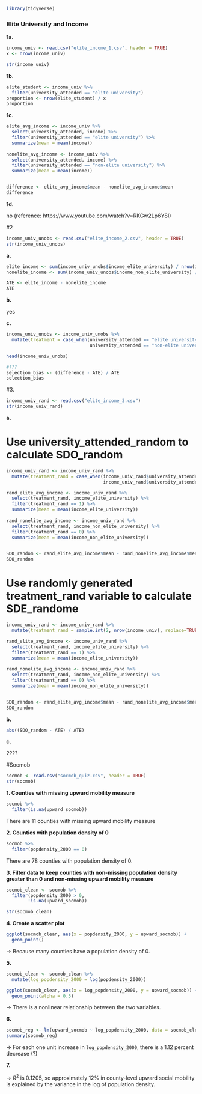 ```r
library(tidyverse)
```
### Elite University and Income

**1a.**

```r
income_univ <- read.csv("elite_income_1.csv", header = TRUE)
x <- nrow(income_univ)

str(income_univ)
```

**1b.**

```r
elite_student <- income_univ %>%
  filter(university_attended == "elite university")
proportion <- nrow(elite_student) / x
proportion

```

**1c.**

```r
elite_avg_income <- income_univ %>%
  select(university_attended, income) %>%
  filter(university_attended == "elite university") %>%
  summarize(mean = mean(income))
  
nonelite_avg_income <- income_univ %>%
  select(university_attended, income) %>%
  filter(university_attended == "non-elite university") %>%
  summarize(mean = mean(income))


difference <- elite_avg_income$mean - nonelite_avg_income$mean
difference
```




**1d.**

no (reference: https://www.youtube.com/watch?v=RKGw2Lp6Y8I)


#2

```r
income_univ_unobs <- read.csv("elite_income_2.csv", header = TRUE)
str(income_univ_unobs)
```

**a.**

```r
elite_income <- sum(income_univ_unobs$income_elite_university) / nrow(income_univ_unobs)
nonelite_income <- sum(income_univ_unobs$income_non_elite_university) / nrow(income_univ_unobs)

ATE <- elite_income - nonelite_income
ATE
```
**b.**

yes

**c.**

```r
income_univ_unobs <- income_univ_unobs %>%
  mutate(treatment = case_when(university_attended == "elite university" ~ "TRUE",
                               university_attended == "non-elite university" ~ "FALSE"))

head(income_univ_unobs)

```



```r
#???
selection_bias <- (difference - ATE) / ATE
selection_bias
```



#3.


```r
income_univ_rand <- read.csv("elite_income_3.csv")
str(income_univ_rand)
```

**a.**

# Use university_attended_random to calculate SDO_random
```r
income_univ_rand <- income_univ_rand %>%
  mutate(treatment_rand = case_when(income_univ_rand$university_attended_random == "elite university" ~ 1,
                                    income_univ_rand$university_attended_random == "non-elite university" ~ 0))

rand_elite_avg_income <- income_univ_rand %>%
  select(treatment_rand, income_elite_university) %>%
  filter(treatment_rand == 1) %>%
  summarize(mean = mean(income_elite_university))
  
rand_nonelite_avg_income <- income_univ_rand %>%
  select(treatment_rand, income_non_elite_university) %>%
  filter(treatment_rand == 0) %>%
  summarize(mean = mean(income_non_elite_university))


SDO_random <- rand_elite_avg_income$mean - rand_nonelite_avg_income$mean
SDO_random
```

# Use randomly generated treatment_rand variable to calculate SDE_randome
```r
income_univ_rand <- income_univ_rand %>%
  mutate(treatment_rand = sample.int(2, nrow(income_univ), replace=TRUE) - 1)

rand_elite_avg_income <- income_univ_rand %>%
  select(treatment_rand, income_elite_university) %>%
  filter(treatment_rand == 1) %>%
  summarize(mean = mean(income_elite_university))
  
rand_nonelite_avg_income <- income_univ_rand %>%
  select(treatment_rand, income_non_elite_university) %>%
  filter(treatment_rand == 0) %>%
  summarize(mean = mean(income_non_elite_university))


SDO_random <- rand_elite_avg_income$mean - rand_nonelite_avg_income$mean
SDO_random
```



**b.**

```r
abs((SDO_random - ATE) / ATE)
```

**c.**

2???

#Socmob


```r
socmob <- read.csv("socmob_quiz.csv", header = TRUE)
str(socmob)
```


**1. Counties with missing upward mobility measure**

```r
socmob %>%
  filter(is.na(upward_socmob))
```

There are 11 counties with missing upward mobility measure

**2. Counties with population density of 0**

```r
socmob %>% 
  filter(popdensity_2000 == 0)
```

There are 78 counties with population density of 0.

**3. Filter data to keep counties with non-missing population density greater than 0 and non-missing upward mobility measure**

```r
socmob_clean <- socmob %>%
  filter(popdensity_2000 > 0,
        !is.na(upward_socmob))

str(socmob_clean)
```

**4. Create a scatter plot**

```r
ggplot(socmob_clean, aes(x = popdensity_2000, y = upward_socmob)) +
  geom_point() 
```

-> Because many counties have a population density of 0.

**5.**

```r
socmob_clean <- socmob_clean %>%
  mutate(log_popdensity_2000 = log(popdensity_2000))

ggplot(socmob_clean, aes(x = log_popdensity_2000, y = upward_socmob)) + 
  geom_point(alpha = 0.5)
```

-> There is a nonlinear relationship between the two variables.

**6.**

```r
socmob_reg <- lm(upward_socmob ~ log_popdensity_2000, data = socmob_clean)
summary(socmob_reg)
```

-> For each one unit increase in `log_popdensity_2000`, there is a 1.12 percent decrease (?)

**7.**

-> $R^2$ is 0.1205, so approximately 12% in county-level upward social mobility is explained by the variance in the log of population density.









